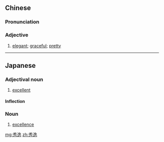 ==Chinese==
{{zh-forms}}

===Pronunciation===
{{zh-pron
|m=xiùyì
|c=sau3 jat6
|cat=a
}}

===Adjective===
{{zh-adj}}

# [[elegant]]; [[graceful]]; [[pretty]]

----

==Japanese==
{{ja-kanjitab|しゅう|いつ|yomi=o}}

===Adjectival noun===
{{ja-adj|decl=な|しゅういつ}}

# [[excellent]]

====Inflection====
{{ja-na|しゅういつ}}

===Noun===
{{ja-noun|しゅういつ}}

# [[excellence]]

[[mg:秀逸]]
[[zh:秀逸]]